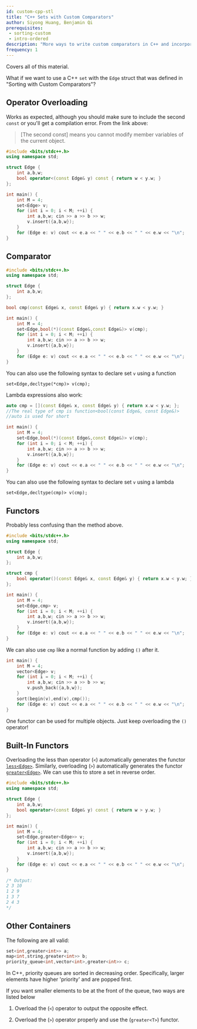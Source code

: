 ```yaml
---
id: custom-cpp-stl
title: "C++ Sets with Custom Comparators"
author: Siyong Huang, Benjamin Qi
prerequisites: 
 - sorting-custom
 - intro-ordered
description: "More ways to write custom comparators in C++ and incorporating them into STL objects."
frequency: 1
---
```


<Resources>
  <Resource source="fushar" title="Comparison Functions in C++" starred url="http://fusharblog.com/3-ways-to-define-comparison-functions-in-cpp/">Covers all of this material.</Resource>
</Resources>

<br />

What if we want to use a C++ `set` with the `Edge` struct that was defined in "Sorting with Custom Comparators"?

## Operator Overloading

Works as expected, although you should make sure to include the second `const` or you'll get a compilation error. From the link above:

> [The second const] means you cannot modify member variables of the current object.

```cpp
#include <bits/stdc++.h>
using namespace std;

struct Edge {
    int a,b,w;
    bool operator<(const Edge& y) const { return w < y.w; }
};

int main() {
    int M = 4;
    set<Edge> v;
    for (int i = 0; i < M; ++i) {
        int a,b,w; cin >> a >> b >> w;
        v.insert({a,b,w});
    }
    for (Edge e: v) cout << e.a << " " << e.b << " " << e.w << "\n";
}
```

## Comparator

```cpp
#include <bits/stdc++.h>
using namespace std;

struct Edge {
    int a,b,w;
};

bool cmp(const Edge& x, const Edge& y) { return x.w < y.w; }

int main() {
    int M = 4;
    set<Edge,bool(*)(const Edge&,const Edge&)> v(cmp);
    for (int i = 0; i < M; ++i) {
        int a,b,w; cin >> a >> b >> w;
        v.insert({a,b,w});
    }
    for (Edge e: v) cout << e.a << " " << e.b << " " << e.w << "\n";
}
```

<Info title="Pro Tip" >

You can also use the following syntax to declare set `v` using a function

`set<Edge,decltype(*cmp)> v(cmp);`

</Info>

Lambda expressions also work:

```cpp
auto cmp = [](const Edge& x, const Edge& y) { return x.w < y.w; };
//The real type of cmp is function<bool(const Edge&, const Edge&)>
//auto is used for short

int main() {
    int M = 4;
    set<Edge,bool(*)(const Edge&,const Edge&)> v(cmp);
    for (int i = 0; i < M; ++i) {
        int a,b,w; cin >> a >> b >> w;
        v.insert({a,b,w});
    }
    for (Edge e: v) cout << e.a << " " << e.b << " " << e.w << "\n";
}
```

<Info title="Pro Tip" >

You can also use the following syntax to declare set `v` using a lambda

`set<Edge,decltype(cmp)> v(cmp);`

</Info>

## Functors

Probably less confusing than the method above.

```cpp
#include <bits/stdc++.h>
using namespace std;

struct Edge {
    int a,b,w;
};

struct cmp {
    bool operator()(const Edge& x, const Edge& y) { return x.w < y.w; }
};

int main() {
    int M = 4;
    set<Edge,cmp> v;
    for (int i = 0; i < M; ++i) {
        int a,b,w; cin >> a >> b >> w;
        v.insert({a,b,w});
    }
    for (Edge e: v) cout << e.a << " " << e.b << " " << e.w << "\n";
}
```

We can also use `cmp` like a normal function by adding `()` after it.

```cpp
int main() {
    int M = 4;
    vector<Edge> v;
    for (int i = 0; i < M; ++i) {
        int a,b,w; cin >> a >> b >> w;
        v.push_back({a,b,w});
    }
    sort(begin(v),end(v),cmp());
    for (Edge e: v) cout << e.a << " " << e.b << " " << e.w << "\n";
}
```

<Info title="Pro Tip">

One functor can be used for multiple objects. Just keep overloading the `()` operator!

</Info>

## Built-In Functors

Overloading the less than operator (`<`) automatically generates the functor [`less<Edge>`](https://en.cppreference.com/w/cpp/utility/functional/less).
Similarly, overloading (`>`) automatically generates the functor [`greater<Edge>`](https://en.cppreference.com/w/cpp/utility/functional/greater).
We can use this to store a set in reverse order.

```cpp
#include <bits/stdc++.h>
using namespace std;

struct Edge {
    int a,b,w;
    bool operator>(const Edge& y) const { return w > y.w; }
};

int main() {
    int M = 4;
    set<Edge,greater<Edge>> v;
    for (int i = 0; i < M; ++i) {
        int a,b,w; cin >> a >> b >> w;
        v.insert({a,b,w});
    }
    for (Edge e: v) cout << e.a << " " << e.b << " " << e.w << "\n";
}

/* Output:
2 3 10
1 2 9
1 3 7
2 4 3
*/
```

## Other Containers

The following are all valid:

```cpp
set<int,greater<int>> a;
map<int,string,greater<int>> b;
priority_queue<int,vector<int>,greater<int>> c;
```

<Warning title="Priority Queues">

In C++, priority queues are sorted in decreasing order.
Specifically, larger elements have higher 'priority' and are popped first.

If you want smaller elements to be at the front of the queue, two ways are listed below

1. Overload the (`<`) operator to output the opposite effect.

2. Overload the (`>`) operator properly and use the (`greater<T>`) functor.

</Warning>
